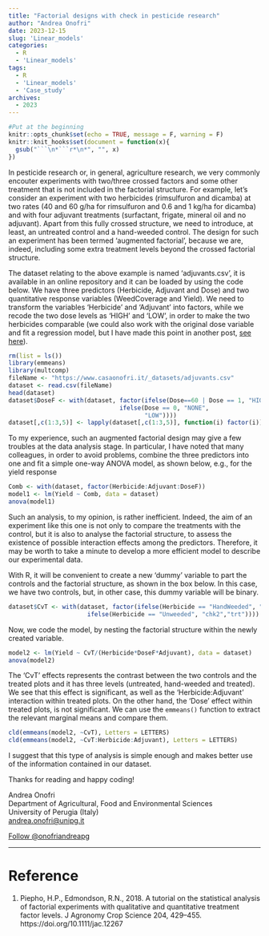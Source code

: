 ```yaml
---
title: "Factorial designs with check in pesticide research"
author: "Andrea Onofri"
date: 2023-12-15
slug: 'Linear_models'
categories:
  - R
  - 'Linear_models'
tags:
  - R
  - 'Linear_models'
  - 'Case_study'
archives:
  - 2023
---
```


```r
#Put at the beginning
knitr::opts_chunk$set(echo = TRUE, message = F, warning = F)
knitr::knit_hooks$set(document = function(x){ 
  gsub("```\n*```r*\n*", "", x) 
})
```

In pesticide research or, in general, agriculture research, we very commonly encouter experiments with two/three crossed factors and some other treatment that is not included in the factorial structure. For example, let's consider an experiment with two herbicides (rimsulfuron and dicamba) at two rates (40 and 60 g/ha for rimsulfuron and 0.6 and 1 kg/ha for dicamba) and with four adjuvant treatments (surfactant, frigate, mineral oil and no adjuvant). Apart from this fully crossed structure, we need to introduce, at least, an untreated control and a hand-weeded control. The design for such an experiment has been termed 'augmented factorial', because we are, indeed, including some extra treatment levels beyond the crossed factorial structure.

The dataset relating to the above example is named 'adjuvants.csv', it is available in an online repository and it can be loaded by using the code below. We have three predictors (Herbicide, Adjuvant and Dose) and two quantitative response variables (WeedCoverage and Yield). We need to transform the variables 'Herbicide' and 'Adjuvant' into factors, while we recode the two dose levels as 'HIGH' and 'LOW', in order to make the two herbicides comparable (we could also work with the original dose variable and fit a regression model, but I have made this point in another post, [see here](https://www.statforbiology.com/2023/stat_lm_augmentedfactorial_regression/)).


```r
rm(list = ls())
library(emmeans)
library(multcomp)
fileName <- "https://www.casaonofri.it/_datasets/adjuvants.csv"
dataset <- read.csv(fileName)
head(dataset)
dataset$DoseF <- with(dataset, factor(ifelse(Dose==60 | Dose == 1, "HIGH",
                               ifelse(Dose == 0, "NONE", 
                                      "LOW"))))
dataset[,c(1:3,5)] <- lapply(dataset[,c(1:3,5)], function(i) factor(i))
```


To my experience, such an augmented factorial design may give a few troubles at the data analysis stage. In particular, I have noted that many colleagues, in order to avoid problems, combine the three predictors into one and fit a simple one-way ANOVA model, as shown below, e.g., for the yield response

```r
Comb <- with(dataset, factor(Herbicide:Adjuvant:DoseF))
model1 <- lm(Yield ~ Comb, data = dataset)
anova(model1)
```

Such an analysis, to my opinion, is rather inefficient. Indeed, the aim of an experiment like this one is not only to compare the treatments with the control, but it is also to analyse the factorial structure, to assess the existence of possible interaction effects among the predictors. Therefore, it may be worth to take a minute to develop a more efficient model to describe our experimental data.

With R, it will be convenient to create a new 'dummy' variable to part the controls and the factorial structure, as shown in the box below. In this case, we have two controls, but, in other case, this dummy variable will be binary.


```r
dataset$CvT <- with(dataset, factor(ifelse(Herbicide == "HandWeeded", "chk1",
                      ifelse(Herbicide == "Unweeded", "chk2","trt"))))
```

Now, we code the model, by nesting the factorial structure within the newly created variable.

```r
model2 <- lm(Yield ~ CvT/(Herbicide*DoseF*Adjuvant), data = dataset)
anova(model2)
```

The 'CvT' effects represents the contrast between the two controls and the treated plots and it has three levels (untreated, hand-weeded and treated). We see that this effect is significant, as well as the 'Herbicide:Adjuvant' interaction within treated plots. On the other hand, the 'Dose' effect within treated plots, is not significant. We can use the `emmeans()` function to extract the relevant marginal means and compare them.

```r
cld(emmeans(model2, ~CvT), Letters = LETTERS)
cld(emmeans(model2, ~CvT:Herbicide:Adjuvant), Letters = LETTERS)
```

I suggest that this type of analysis is simple enough and makes better use of the information contained in our dataset.

Thanks for reading and happy coding!

Andrea Onofri   
Department of Agricultural, Food and Environmental Sciences        
University of Perugia (Italy)        
[andrea.onofri@unipg.it](mailto:andrea.onofri@unipg.it)  

<a href="https://twitter.com/onofriandreapg?ref_src=twsrc%5Etfw" class="twitter-follow-button" data-show-count="false">Follow @onofriandreapg</a><script async src="https://platform.twitter.com/widgets.js" charset="utf-8"></script>

---

# Reference

1. Piepho, H.P., Edmondson, R.N., 2018. A tutorial on the statistical analysis of factorial experiments with qualitative and quantitative treatment factor levels. J Agronomy Crop Science 204, 429–455. https://doi.org/10.1111/jac.12267



